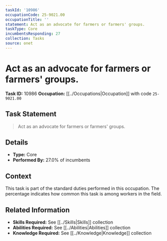 ```yaml
---
taskId: '10986'
occupationCode: 25-9021.00
occupationTitle: ''
statement: Act as an advocate for farmers or farmers' groups.
taskType: Core
incumbentsResponding: 27
collection: Tasks
source: onet
---
```

# Act as an advocate for farmers or farmers' groups.

**Task ID:** 10986
**Occupation:** [[../Occupations|Occupation]] with code `25-9021.00`

## Task Statement

> Act as an advocate for farmers or farmers' groups.

## Details

- **Type:** Core
- **Performed By:** 27.0% of incumbents

## Context

This task is part of the standard duties performed in this occupation. The percentage indicates how common this task is among workers in the field.

## Related Information

- **Skills Required:** See [[../Skills|Skills]] collection
- **Abilities Required:** See [[../Abilities|Abilities]] collection
- **Knowledge Required:** See [[../Knowledge|Knowledge]] collection
